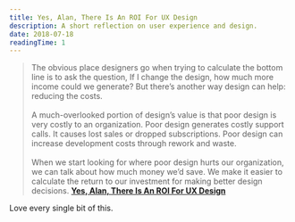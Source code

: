 ```yaml
---
title: Yes, Alan, There Is An ROI For UX Design
description: A short reflection on user experience and design.
date: 2018-07-18
readingTime: 1
---
```


>The obvious place designers go when trying to calculate the bottom line is to ask the question, If I change the design, how much more income could we generate? But there’s another way design can help: reducing the costs.
<br /><br />
A much-overlooked portion of design’s value is that poor design is very costly to an organization. Poor design generates costly support calls. It causes lost sales or dropped subscriptions. Poor design can increase development costs through rework and waste.
<br /><br />
When we start looking for where poor design hurts our organization, we can talk about how much money we’d save. We make it easier to calculate the return to our investment for making better design decisions.
**<a href="https://articles.uie.com/yes-alan-there-is-an-roi-for-ux-design/">Yes, Alan, There Is An ROI For UX Design</a>**

Love every single bit of this.